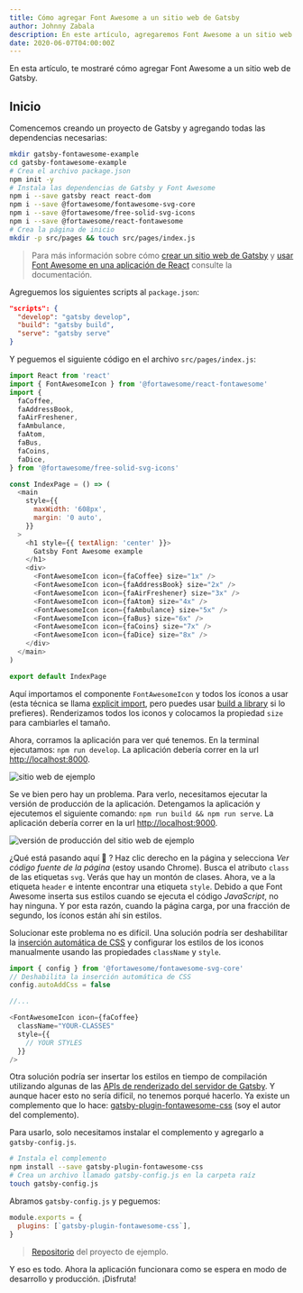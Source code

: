 ```yaml
---
title: Cómo agregar Font Awesome a un sitio web de Gatsby
author: Johnny Zabala
description: En este artículo, agregaremos Font Awesome a un sitio web de Gatsby y mostraremos el caso de uso para el complemento gatsby-plugin-fontawesome-css.
date: 2020-06-07T04:00:00Z
---
```


En esta artículo, te mostraré cómo agregar Font Awesome a un sitio web de Gatsby.

## Inicio

Comencemos creando un proyecto de Gatsby y agregando todas las dependencias necesarias:

```bash
mkdir gatsby-fontawesome-example
cd gatsby-fontawesome-example
# Crea el archivo package.json
npm init -y
# Instala las dependencias de Gatsby y Font Awesome
npm i --save gatsby react react-dom
npm i --save @fortawesome/fontawesome-svg-core
npm i --save @fortawesome/free-solid-svg-icons
npm i --save @fortawesome/react-fontawesome
# Crea la página de inicio
mkdir -p src/pages && touch src/pages/index.js
```

> Para más información sobre cómo [crear un sitio web de Gatsby](https://www.gatsbyjs.org/docs/setting-up-gatsby-without-gatsby-new/) y [usar Font Awesome en una aplicación de React](https://fontawesome.com/how-to-use/on-the-web/using-with/react) consulte la documentación.

Agreguemos los siguientes scripts al `package.json`:

```json
"scripts": {
  "develop": "gatsby develop",
  "build": "gatsby build",
  "serve": "gatsby serve"
}
```

Y peguemos el siguiente código en el archivo `src/pages/index.js`:

```javascript
import React from 'react'
import { FontAwesomeIcon } from '@fortawesome/react-fontawesome'
import {
  faCoffee,
  faAddressBook,
  faAirFreshener,
  faAmbulance,
  faAtom,
  faBus,
  faCoins,
  faDice,
} from '@fortawesome/free-solid-svg-icons'

const IndexPage = () => (
  <main
    style={{
      maxWidth: '608px',
      margin: '0 auto',
    }}
  >
    <h1 style={{ textAlign: 'center' }}>
      Gatsby Font Awesome example
    </h1>
    <div>
      <FontAwesomeIcon icon={faCoffee} size="1x" />
      <FontAwesomeIcon icon={faAddressBook} size="2x" />
      <FontAwesomeIcon icon={faAirFreshener} size="3x" />
      <FontAwesomeIcon icon={faAtom} size="4x" />
      <FontAwesomeIcon icon={faAmbulance} size="5x" />
      <FontAwesomeIcon icon={faBus} size="6x" />
      <FontAwesomeIcon icon={faCoins} size="7x" />
      <FontAwesomeIcon icon={faDice} size="8x" />
    </div>
  </main>
)

export default IndexPage
```

Aquí importamos el componente `FontAwesomeIcon` y todos los íconos a usar (esta técnica se llama [explicit import](https://github.com/FortAwesome/react-fontawesome#explicit-import), pero puedes usar [build a library](https://github.com/FortAwesome/react-fontawesome#build-a-library-to-reference-icons-throughout-your-app-more-conveniently) si lo prefieres). Renderizamos todos los iconos y colocamos la propiedad `size` para cambiarles el tamaño.

Ahora, corramos la aplicación para ver qué tenemos. En la terminal ejecutamos: `npm run develop`. La aplicación debería correr en la url [http://localhost:8000](http://localhost:8000).

![sitio web de ejemplo](./images/demo-site.png)

Se ve bien pero hay un problema. Para verlo, necesitamos ejecutar la versión de producción de la aplicación. Detengamos la aplicación y ejecutemos el siguiente comando: `npm run build && npm run serve`. La aplicación debería correr en la url [http://localhost:9000](http://localhost:9000).

![versión de producción del sitio web de ejemplo](./images/demo-site-production.gif)

¿Qué está pasando aquí 🤔 ? Haz clic derecho en la página y selecciona _Ver código fuente de la página_ (estoy usando Chrome). Busca el atributo `class` de las etiquetas `svg`. Verás que hay un montón de clases. Ahora, ve a la etiqueta `header` e intente encontrar una etiqueta `style`. Debido a que Font Awesome inserta sus estilos cuando se ejecuta el código _JavaScript_, no hay ninguna. Y por esta razón, cuando la página carga, por una fracción de segundo, los íconos están ahí sin estilos.

Solucionar este problema no es difícil. Una solución podría ser deshabilitar la [inserción automática de CSS](https://fontawesome.com/how-to-use/javascript-api/setup/configuration#autoaddcss) y configurar los estilos de los iconos manualmente usando las propiedades `className` y `style`.

```javascript
import { config } from '@fortawesome/fontawesome-svg-core'
// Deshabilita la inserción automática de CSS
config.autoAddCss = false

//...

<FontAwesomeIcon icon={faCoffee}
  className="YOUR-CLASSES"
  style={{
    // YOUR STYLES
  }}
/>
```

Otra solución podría ser insertar los estilos en tiempo de compilación utilizando algunas de las [APIs de renderizado del servidor de Gatsby](https://www.gatsbyjs.org/docs/ssr-apis/). Y aunque hacer esto no sería difícil, no tenemos porqué hacerlo. Ya existe un complemento que lo hace: [gatsby-plugin-fontawesome-css](https://github.com/jzabala/gatsby-plugin-fontawesome-css) (soy el autor del complemento).

Para usarlo, solo necesitamos instalar el complemento y agregarlo a `gatsby-config.js`.

```bash
# Instala el complemento
npm install --save gatsby-plugin-fontawesome-css
# Crea un archivo llamado gatsby-config.js en la carpeta raíz
touch gatsby-config.js
```

Abramos `gatsby-config.js` y peguemos:

```javascript
module.exports = {
  plugins: [`gatsby-plugin-fontawesome-css`],
}
```

> [Repositorio](https://github.com/jzabala/gatsby-plugin-fontawesome-css/tree/master/example) del proyecto de ejemplo.

Y eso es todo. Ahora la aplicación funcionara como se espera en modo de desarrollo y producción. ¡Disfruta!